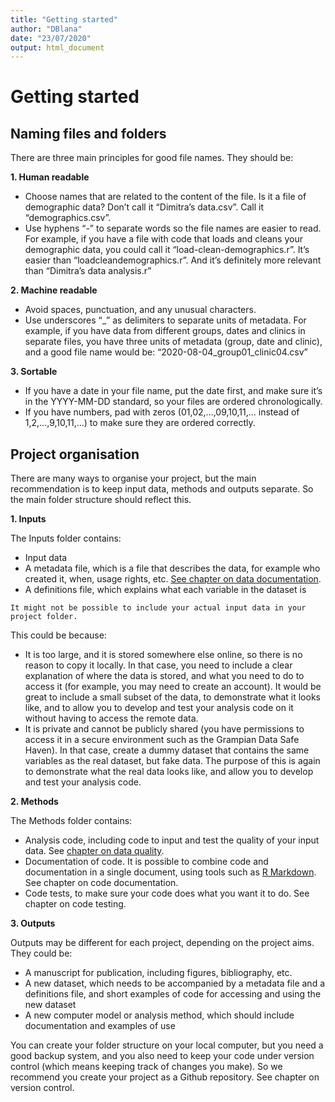 ```yaml
---
title: "Getting started"
author: "DBlana"
date: "23/07/2020"
output: html_document
---
```


# Getting started

## Naming files and folders {#names}

There are three main principles for good file names. They should be:

**1. Human readable**

+ Choose names that are related to the content of the file. Is it a file of demographic data? Don't call it "Dimitra's data.csv". Call it "demographics.csv".
+ Use hyphens "-" to separate words so the file names are easier to read. For example, if you have a file with code that loads and cleans your demographic data, you could call it "load-clean-demographics.r". It's easier than "loadcleandemographics.r". And it's definitely more relevant than "Dimitra's data analysis.r" 

**2. Machine readable**

+ Avoid spaces, punctuation, and any unusual characters.
+ Use underscores "_" as delimiters to separate units of metadata. For example, if you have data from different groups, dates and clinics in separate files, you have three units of metadata (group, date and clinic), and a good file name would be: "2020-08-04_group01_clinic04.csv"  

**3. Sortable**

+ If you have a date in your file name, put the date first, and make sure it's in the YYYY-MM-DD standard, so your files are ordered chronologically.
+ If you have numbers, pad with zeros (01,02,...,09,10,11,... instead of 1,2,...,9,10,11,...) to make sure they are ordered correctly.



## Project organisation {#folders}

There are many ways to organise your project, but the main recommendation is to keep input data, methods and outputs separate. So the main folder structure should reflect this.

**1. Inputs**

The Inputs folder contains:

+ Input data
+ A metadata file, which is a file that describes the data, for example who created it, when, usage rights, etc. [See chapter on data documentation](#metadata).
+ A definitions file, which explains what each variable in the dataset is

```block
It might not be possible to include your actual input data in your project folder.
```

This could be because: 

+ It is too large, and it is stored somewhere else online, so there is no reason to copy it locally. In that case, you need to include a clear explanation of where the data is stored, and what you need to do to access it (for example, you may need to create an account). It would be great to include a small subset of the data, to demonstrate what it looks like, and to allow you to develop and test your analysis code on it without having to access the remote data.
+ It is private and cannot be publicly shared (you have permissions to access it in a secure environment such as the Grampian Data Safe Haven). In that case, create a dummy dataset that contains the same variables as the real dataset, but fake data. The purpose of this is again to demonstrate what the real data looks like, and allow you to develop and test your analysis code.

**2. Methods**

The Methods folder contains:

+ Analysis code, including code to input and test the quality of your input data. See [chapter on data quality](#dataquality).
+ Documentation of code. It is possible to combine code and documentation in a single document, using tools such as [R Markdown](https://rmarkdown.rstudio.com/){target="_blank"}. See chapter on code documentation.
+ Code tests, to make sure your code does what you want it to do. See chapter on code testing.

**3. Outputs**

Outputs may be different for each project, depending on the project aims. They could be:

+ A manuscript for publication, including figures, bibliography, etc.
+ A new dataset, which needs to be accompanied by a metadata file and a definitions file, and short examples of code for accessing and using the new dataset
+ A new computer model or analysis method, which should include documentation and examples of use

<div class="info">
You can create your folder structure on your local computer, but you need a good backup system, and you also need to keep your code under version control (which means keeping track of changes you make). So we recommend you create your project as a Github repository. See chapter on version control.  
</div>

